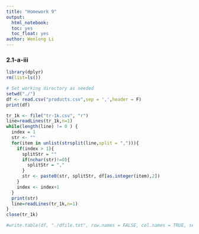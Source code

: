 ```yaml
---
title: "Homework 9"
output: 
  html_notebook:
  toc: yes
  toc_float: yes
author: Wenlong Li
---
```


### 2.1-a-iii
```r
library(dplyr)
rm(list=ls())

# Set working directory as needed
setwd("./")
df <- read.csv("products.csv",sep = ',',header = F)
print(df)

tr_1k <- file("tr-1k.csv", "r")
line=readLines(tr_1k,n=1)
while(length(line) != 0 ) {
  index = 1
  str <- ""
  for(item in unlist(strsplit(line,split = ","))){
    if(index > 1){
      splitStr = ""
      if(nchar(str)!=0){
        splitStr = ","
      }
      str <- paste0(str, splitStr, df[as.integer(item),2])
    }
    index <- index+1
  }
  print(str)
  line=readLines(tr_1k,n=1)
}
close(tr_1k)

#write.table(df, "./dfile.txt", row.names = FALSE, col.names = TRUE, sep = ",")
```